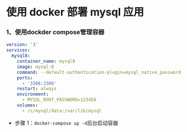 # 使用 docker 部署 mysql 应用

### 1、使用dockder compose管理容器

```yml filename="docker-compose.yml"
version: '3'
services:
  mysql8:
    container_name: mysql8
    image: mysql:8
    command: --default-authentication-plugin=mysql_native_password
    ports:
      - '3306:3306'
    restart: always
    environment:
      - MYSQL_ROOT_PASSWORD=123456
    volumes:
      - /c/mysql/data:/var/lib/mysql
```

- 步骤 1：`docker-compose up -d`后台启动容器
